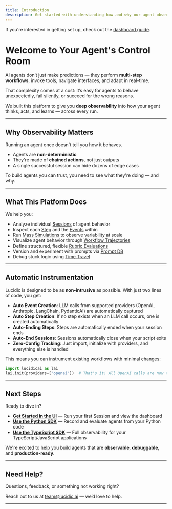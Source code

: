 ```yaml
---
title: Introduction
description: Get started with understanding how and why our agent observability platform works.
---
```


If you're interested in getting set up, check out the [dashboard guide](/getting-started/dashboard).

# Welcome to Your Agent's Control Room

AI agents don’t just make predictions — they perform **multi-step workflows**, invoke tools, navigate interfaces, and adapt in real-time.

That complexity comes at a cost: it’s easy for agents to behave unexpectedly, fail silently, or succeed for the wrong reasons.

We built this platform to give you **deep observability** into how your agent thinks, acts, and learns — across every run.

---

## Why Observability Matters

Running an agent once doesn't tell you how it behaves.

- Agents are **non-deterministic**
- They're made of **chained actions**, not just outputs
- A single successful session can hide dozens of edge cases

To build agents you can trust, you need to see what they're doing — and why.

---

## What This Platform Does

We help you:

- Analyze individual [Sessions](/features/workflow-sandbox) of agent behavior
- Inspect each [Step](/core-concepts/steps) and the [Events](/core-concepts/events) within
- Run [Mass Simulations](/features/mass-simulation-overview) to observe variability at scale
- Visualize agent behavior through [Workflow Trajectories](/features/workflow-trajectory)
- Define structured, flexible [Rubric Evaluations](/features/rubrics)
- Version and experiment with prompts via [Prompt DB](/features/prompt-db)
- Debug stuck logic using [Time Travel](/features/time-travel)

---

## Automatic Instrumentation

Lucidic is designed to be as **non-intrusive** as possible. With just two lines of code, you get:

- **Auto Event Creation**: LLM calls from supported providers (OpenAI, Anthropic, LangChain, PydanticAI) are automatically captured
- **Auto Step Creation**: If no step exists when an LLM call occurs, one is created automatically
- **Auto-Ending Steps**: Steps are automatically ended when your session ends
- **Auto-End Sessions**: Sessions automatically close when your script exits
- **Zero-Config Tracking**: Just import, initialize with providers, and everything else is handled

This means you can instrument existing workflows with minimal changes:

```python
import lucidicai as lai
lai.init(providers=["openai"])  # That's it! All OpenAI calls are now tracked
```

---

## Next Steps

Ready to dive in?

- **[Get Started in the UI](/getting-started/dashboard)** — Run your first Session and view the dashboard
- **[Use the Python SDK](/getting-started/final-instructions)** — Record and evaluate agents from your Python code
- **[Use the TypeScript SDK](/typescript-sdk/overview)** — Full observability for your TypeScript/JavaScript applications

We're excited to help you build agents that are **observable**, **debuggable**, and **production-ready**.

---

## Need Help?

Questions, feedback, or something not working right?

Reach out to us at [team@lucidic.ai](mailto:team@lucidic.ai) — we’d love to help.

---